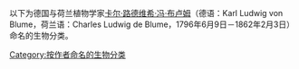 以下为德国与荷兰植物学家[[卡尔·路德维希·冯·布卢姆|卡尔·路德维希·冯·布卢姆]]（德语：Karl Ludwig von Blume，荷兰语：Charles Ludwig de Blume，1796年6月9日－1862年2月3日）命名的生物分类。

[[Category:按作者命名的生物分类|Category:按作者命名的生物分类]]